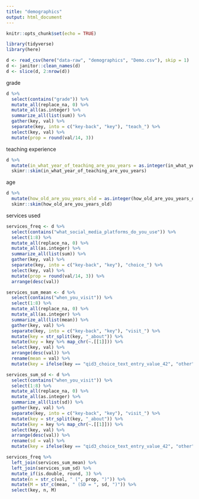 ```yaml
---
title: "demographics"
output: html_document
---
```


```r
knitr::opts_chunk$set(echo = TRUE)
```

```r
library(tidyverse)
library(here)

d <- read_csv(here("data-raw", "demographics", "Demo.csv"), skip = 1)
d <- janitor::clean_names(d)
d <- slice(d, 2:nrow(d))
```

grade

```r
d %>% 
  select(contains("grade")) %>% 
  mutate_all(replace_na, 0) %>% 
  mutate_all(as.integer) %>% 
  summarize_all(list(sum)) %>% 
  gather(key, val) %>% 
  separate(key, into = c("key-back", "key"), "teach_") %>% 
  select(key, val) %>% 
  mutate(prop = round(val/14, 3))
```

teaching experience

```r
d %>% 
  mutate(in_what_year_of_teaching_are_you_years = as.integer(in_what_year_of_teaching_are_you_years)) %>% 
  skimr::skim(in_what_year_of_teaching_are_you_years)
```

age

```r
d %>% 
  mutate(how_old_are_you_years_old = as.integer(how_old_are_you_years_old)) %>% 
  skimr::skim(how_old_are_you_years_old)
```

services used

```r
services_freq <- d %>% 
  select(contains("what_social_media_platforms_do_you_use")) %>% 
  select(1:8) %>% 
  mutate_all(replace_na, 0) %>% 
  mutate_all(as.integer) %>% 
  summarize_all(list(sum)) %>% 
  gather(key, val) %>% 
  separate(key, into = c("key-back", "key"), "choice_") %>% 
  select(key, val) %>% 
  mutate(prop = round(val/14, 3)) %>% 
  arrange(desc(val))

services_sum_mean <- d %>% 
  select(contains("when_you_visit")) %>% 
  select(1:8) %>% 
  mutate_all(replace_na, 0) %>% 
  mutate_all(as.integer) %>% 
  summarize_all(list(mean)) %>% 
  gather(key, val) %>% 
  separate(key, into = c("key-back", "key"), "visit_") %>% 
  mutate(key = str_split(key, "_about")) %>% 
  mutate(key = key %>% map_chr(~.[[1]])) %>% 
  select(key, val) %>% 
  arrange(desc(val)) %>% 
  rename(mean = val) %>% 
  mutate(key = ifelse(key == "qid3_choice_text_entry_value_42", "other", key))

services_sum_sd <- d %>% 
  select(contains("when_you_visit")) %>% 
  select(1:8) %>% 
  mutate_all(replace_na, 0) %>% 
  mutate_all(as.integer) %>% 
  summarize_all(list(sd)) %>% 
  gather(key, val) %>% 
  separate(key, into = c("key-back", "key"), "visit_") %>% 
  mutate(key = str_split(key, "_about")) %>% 
  mutate(key = key %>% map_chr(~.[[1]])) %>% 
  select(key, val) %>% 
  arrange(desc(val)) %>% 
  rename(sd = val) %>% 
  mutate(key = ifelse(key == "qid3_choice_text_entry_value_42", "other", key))

services_freq %>% 
  left_join(services_sum_mean) %>% 
  left_join(services_sum_sd) %>% 
  mutate_if(is.double, round, 3) %>% 
  mutate(n = str_c(val, " (", prop, ")")) %>% 
  mutate(M = str_c(mean, " (SD = ", sd, ")")) %>% 
  select(key, n, M)
```